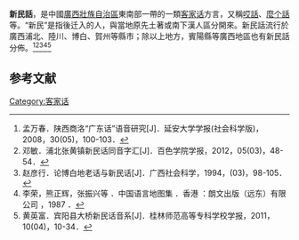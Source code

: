 {{Infobox Language
|name=新民話
|familycolor=汉藏语系
|states={{CHN}}
|region=[[廣西壯族自治區|廣西壯族自治區]][[玉林市|玉林市]]、[[北海市|北海市]]等
|speakers=
|fam1=[[汉藏语系|汉藏语系]]
|fam2=[[漢語族|漢語族]]
|fam3=[[客家话|客家话]]
|fam4= ''未分片''
|iso3=hak
|iso4=
}}

'''新民話'''，是中國[[廣西壯族自治區|廣西壯族自治區]]東南部一帶的一類[[客家话|客家话]]方言，又稱[[哎話|哎話]]、[[麼个話|麼个話]]等。“新民”是指後迁入的人，與當地原先土著或南下漢人區分開來。新民話流行於廣西浦北、陸川、博白、賀州等縣市；除以上地方，賓陽縣等廣西地區也有新民話分佈。<ref>孟万春．陕西商洛“广东话”语音研究[J]．延安大学学报(社会科学版)，2008，30(05)，100-103．</ref><ref>邓敏．浦北张黄镇新民话同音字汇[J]．百色学院学报，2012，05(03)，48-54．</ref><ref>赵彦行．论博白地老话与新民话[J]．广西社会科学，1994，(03)，98-105．</ref><ref>李荣，熊正辉，张振兴等 ．中国语言地图集 ．香港 ：朗文出版（远东）有限公司 ，1987 ．</ref><ref>黄英富．宾阳县大桥新民话音系[J]．桂林师范高等专科学校学报，2011，10(04)，10-34．</ref>

== 参考文献 ==
{{reflist|2}}

{{客家語}}
{{漢語}}
[[Category:客家话|Category:客家话]]